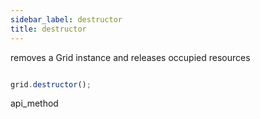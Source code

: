 ```yaml
---
sidebar_label: destructor
title: destructor
---
```



          


<Short>
 removes a Grid instance and releases occupied resources



</Short>







~~~js

grid.destructor();


~~~
 api_method

<Descr>







</Descr>






